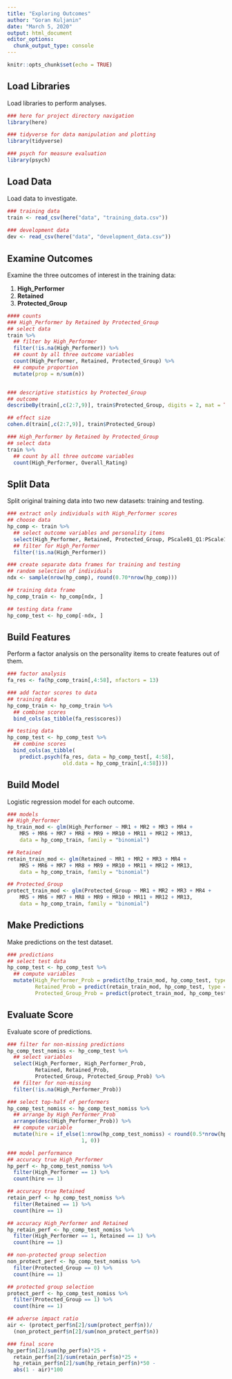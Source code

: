 ---
title: "Exploring Outcomes"
author: "Goran Kuljanin"
date: "March 5, 2020"
output: html_document
editor_options: 
  chunk_output_type: console
---

```{r setup, include=FALSE}
knitr::opts_chunk$set(echo = TRUE)
```

## Load Libraries

Load libraries to perform analyses.

```{r libraries}
### here for project directory navigation
library(here)

### tidyverse for data manipulation and plotting
library(tidyverse)

### psych for measure evaluation
library(psych)
```

## Load Data

Load data to investigate.

```{r data}
### training data
train <- read_csv(here("data", "training_data.csv"))
  
### development data
dev <- read_csv(here("data", "development_data.csv"))
```

## Examine Outcomes

Examine the three outcomes of interest in the training data: 

1. **High_Performer**
2. **Retained**
3. **Protected_Group**

```{r outcomes}
#### counts
### High_Performer by Retained by Protected_Group
## select data
train %>%
  ## filter by High_Performer
  filter(!is.na(High_Performer)) %>%
  ## count by all three outcome variables
  count(High_Performer, Retained, Protected_Group) %>%
  ## compute proportion
  mutate(prop = n/sum(n))


### descriptive statistics by Protected_Group
## outcome
describeBy(train[,c(2:7,9)], train$Protected_Group, digits = 2, mat = TRUE)

## effect size
cohen.d(train[,c(2:7,9)], train$Protected_Group)

### High_Performer by Retained by Protected_Group
## select data
train %>%
  ## count by all three outcome variables
  count(High_Performer, Overall_Rating)
```

## Split Data

Split original training data into two new datasets: training and testing. 

```{r dataSplit}
### extract only individuals with High_Performer scores
## choose data
hp_comp <- train %>%
  ## select outcome variables and personality items
  select(High_Performer, Retained, Protected_Group, PScale01_Q1:PScale13_Q5) %>%
  ## filter for High_Performer
  filter(!is.na(High_Performer))

### create separate data frames for training and testing
## random selection of individuals
ndx <- sample(nrow(hp_comp), round(0.70*nrow(hp_comp)))

## training data frame
hp_comp_train <- hp_comp[ndx, ]

## testing data frame
hp_comp_test <- hp_comp[-ndx, ]
```

## Build Features

Perform a factor analysis on the personality items to create features out of them.

```{r pers13}
### factor analysis
fa_res <- fa(hp_comp_train[,4:58], nfactors = 13)

### add factor scores to data
## training data
hp_comp_train <- hp_comp_train %>%
  ## combine scores
  bind_cols(as_tibble(fa_res$scores))

## testing data
hp_comp_test <- hp_comp_test %>%
  ## combine scores
  bind_cols(as_tibble(
    predict.psych(fa_res, data = hp_comp_test[, 4:58], 
                  old.data = hp_comp_train[,4:58])))
```

## Build Model

Logistic regression model for each outcome.

```{r}
### models
## High_Performer
hp_train_mod <- glm(High_Performer ~ MR1 + MR2 + MR3 + MR4 + 
    MR5 + MR6 + MR7 + MR8 + MR9 + MR10 + MR11 + MR12 + MR13,
    data = hp_comp_train, family = "binomial")

## Retained
retain_train_mod <- glm(Retained ~ MR1 + MR2 + MR3 + MR4 + 
    MR5 + MR6 + MR7 + MR8 + MR9 + MR10 + MR11 + MR12 + MR13,
    data = hp_comp_train, family = "binomial")

## Protected_Group
protect_train_mod <- glm(Protected_Group ~ MR1 + MR2 + MR3 + MR4 + 
    MR5 + MR6 + MR7 + MR8 + MR9 + MR10 + MR11 + MR12 + MR13,
    data = hp_comp_train, family = "binomial")
```

## Make Predictions

Make predictions on the test dataset.

```{r}
### predictions
## select test data
hp_comp_test <- hp_comp_test %>%
  ## compute variables
  mutate(High_Performer_Prob = predict(hp_train_mod, hp_comp_test, type = "response"),
         Retained_Prob = predict(retain_train_mod, hp_comp_test, type = "response"),
         Protected_Group_Prob = predict(protect_train_mod, hp_comp_test, type = "response"))
```

## Evaluate Score

Evaluate score of predictions.

```{r}
### filter for non-missing predictions
hp_comp_test_nomiss <- hp_comp_test %>%
  ## select variables
  select(High_Performer, High_Performer_Prob,
         Retained, Retained_Prob,
         Protected_Group, Protected_Group_Prob) %>%
  ## filter for non-missing
  filter(!is.na(High_Performer_Prob))

### select top-half of performers
hp_comp_test_nomiss <- hp_comp_test_nomiss %>%
  ## arrange by High_Performer_Prob
  arrange(desc(High_Performer_Prob)) %>%
  ## compute variable
  mutate(hire = if_else(1:nrow(hp_comp_test_nomiss) < round(0.5*nrow(hp_comp_test_nomiss)),
                        1, 0))

### model performance
## accuracy true High_Performer
hp_perf <- hp_comp_test_nomiss %>%
  filter(High_Performer == 1) %>%
  count(hire == 1)

## accuracy true Retained
retain_perf <- hp_comp_test_nomiss %>%
  filter(Retained == 1) %>%
  count(hire == 1)

## accuracy High_Performer and Retained
hp_retain_perf <- hp_comp_test_nomiss %>%
  filter(High_Performer == 1, Retained == 1) %>%
  count(hire == 1)

## non-protected group selection 
non_protect_perf <- hp_comp_test_nomiss %>%
  filter(Protected_Group == 0) %>%
  count(hire == 1)

## protected group selection
protect_perf <- hp_comp_test_nomiss %>%
  filter(Protected_Group == 1) %>%
  count(hire == 1)

## adverse impact ratio
air <- (protect_perf$n[2]/sum(protect_perf$n))/
  (non_protect_perf$n[2]/sum(non_protect_perf$n))

### final score
hp_perf$n[2]/sum(hp_perf$n)*25 + 
  retain_perf$n[2]/sum(retain_perf$n)*25 +
  hp_retain_perf$n[2]/sum(hp_retain_perf$n)*50 -
  abs(1 - air)*100
```

